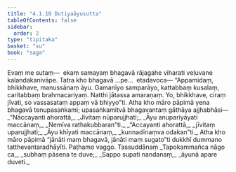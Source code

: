 ```yaml
---
title: "4.1.10 Dutiyaāyusutta"
tableOfContents: false
sidebar:
  order: 2
type: "tipitaka"
basket: "su"
book: "saga"
---
```



<DynamicBreadcrumb />

<Division number="146" book="saga">

<Paragraph number="814" book="saga">
Evaṃ me sutaṃ—  ekaṃ samayaṃ bhagavā rājagahe viharati veḷuvane kalandakanivāpe. Tatra kho bhagavā …pe…  etadavoca—
</Paragraph>

<Paragraph number="815" book="saga">
“Appamidaṃ, bhikkhave, manussānaṃ āyu. Gamanīyo samparāyo, kattabbaṃ kusalaṃ, caritabbaṃ brahmacariyaṃ. Natthi jātassa amaraṇaṃ. Yo, bhikkhave, ciraṃ jīvati, so vassasataṃ appaṃ vā bhiyyo”ti.
</Paragraph>

<Paragraph number="816" book="saga">
Atha kho māro pāpimā yena bhagavā tenupasaṅkami; upasaṅkamitvā bhagavantaṃ gāthāya ajjhabhāsi—
</Paragraph>

<Paragraph number="817" type="verses" book="saga">
_“Nāccayanti ahorattā,_  
_Jīvitaṃ nūparujjhati;_  
_Āyu anupariyāyati maccānaṃ,_  
_Nemīva rathakubbaran”ti._  

</Paragraph>

<Paragraph number="818" type="verses" book="saga">
_“Accayanti ahorattā,_  
_jīvitaṃ uparujjhati;_  
_Āyu khīyati maccānaṃ,_  
_kunnadīnaṃva odakan”ti._  

</Paragraph>

<Paragraph number="819" book="saga">
Atha kho māro pāpimā “jānāti maṃ bhagavā, jānāti maṃ sugato”ti dukkhī dummano tatthevantaradhāyīti.

</Paragraph>
</Division>

<Paragraph number="820" type="center" book="saga">
Paṭhamo vaggo.



</Paragraph>

<Paragraph number="821" type="center" book="saga">
Tassuddānaṃ


</Paragraph>

<Paragraph number="822" type="verses" book="saga">
_Tapokammañca nāgo ca,_  
_subhaṃ pāsena te duve;_  
_Sappo supati nandanaṃ,_  
_āyunā apare duveti._
</Paragraph>